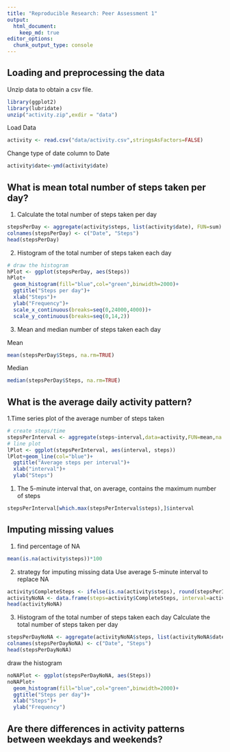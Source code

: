 ```yaml
---
title: "Reproducible Research: Peer Assessment 1"
output: 
  html_document:
    keep_md: true
editor_options: 
  chunk_output_type: console
---
```



## Loading and preprocessing the data
Unzip data to obtain a csv file.

```r
library(ggplot2)
library(lubridate)
unzip("activity.zip",exdir = "data")
```
Load Data
```r
activity <- read.csv("data/activity.csv",stringsAsFactors=FALSE)
```
Change type of date column to Date
```r
activity$date<-ymd(activity$date)
```

## What is mean total number of steps taken per day?

1. Calculate the total number of steps taken per day

```r
stepsPerDay <- aggregate(activity$steps, list(activity$date), FUN=sum)
colnames(stepsPerDay) <- c("Date", "Steps")
head(stepsPerDay)
```

2. Histogram of the total number of steps taken each day
```r
# draw the histogram
hPlot <- ggplot(stepsPerDay, aes(Steps))
hPlot+
  geom_histogram(fill="blue",col="green",binwidth=2000)+
  ggtitle("Steps per day")+
  xlab("Steps")+
  ylab("Frequency")+
  scale_x_continuous(breaks=seq(0,24000,4000))+
  scale_y_continuous(breaks=seq(0,14,2))
```

3. Mean and median number of steps taken each day

Mean
```r
mean(stepsPerDay$Steps, na.rm=TRUE)
```
Median

```r
median(stepsPerDay$Steps, na.rm=TRUE)
```

## What is the average daily activity pattern?
1.Time series plot of the average number of steps taken
```r
# create steps/time
stepsPerInterval <- aggregate(steps~interval,data=activity,FUN=mean,na.action=na.omit)
# line plot
lPlot <- ggplot(stepsPerInterval, aes(interval, steps))
lPlot+geom_line(col="blue")+
  ggtitle("Average steps per interval")+
  xlab("interval")+
  ylab("Steps")
```

1. The 5-minute interval that, on average, contains the maximum number of steps
```r
stepsPerInterval[which.max(stepsPerInterval$steps),]$interval
```
## Imputing missing values
1. find percentage of NA
```r
mean(is.na(activity$steps))*100

```
2. strategy for imputing missing data
Use average  5-minute interval to replace NA
```r
activity$CompleteSteps <- ifelse(is.na(activity$steps), round(stepsPerInterval$steps[match(activity$interval, stepsPerInterval$interval)],0), activity$steps)
activityNoNA <- data.frame(steps=activity$CompleteSteps, interval=activity$interval, date=activity$date)
head(activityNoNA)
```

3. Histogram of the total number of steps taken each day
Calculate the total number of steps taken per day

```r
stepsPerDayNoNA <- aggregate(activityNoNA$steps, list(activityNoNA$date), FUN=sum)
colnames(stepsPerDayNoNA) <- c("Date", "Steps")
head(stepsPerDayNoNA)
```

draw the histogram
```r

noNAPlot <- ggplot(stepsPerDayNoNA, aes(Steps))
noNAPlot+
  geom_histogram(fill="blue",col="green",binwidth=2000)+
  ggtitle("Steps per day")+
  xlab("Steps")+
  ylab("Frequency")
```


## Are there differences in activity patterns between weekdays and weekends?
